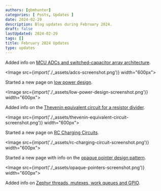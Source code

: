```yaml
---
authors: [gbmhunter]
categories: [ Posts, Updates ]
date: 2024-02-29
description: Blog updates during February 2024.
draft: false
lastUpdated: 2024-02-29
tags: []
title: February 2024 Updates
type: updates
---
```



Added info on [MCU ADCs and switched-capacitor array architecture](/electronics/components/analogue-to-digital-converters-adcs/).

<Image src={import('./_assets/adcs-screenshot.png')} width="600px"></Image>

Started a new page on [low power design](/electronics/low-power-design/).

<Image src={import('./_assets/low-power-design-screenshot.png')} width="600px"></Image>

Added info on the [Thevenin equivalent circuit for a resistor divider](/electronics/components/resistors/#thevenin-equivalent-circuit).

<Image src={import('./_assets/thevenin-equivalent-circuit-screenshot.png')} width="600px"></Image>

Started a new page on [RC Charging Circuits](/electronics/circuit-design/rc-charging-circuits/).

<Image src={import('./_assets/rc-charging-circuit-screenshot.png')} width="600px"></Image>

Started a new page with info on the [opaque pointer design pattern](/programming/design-patterns/opaque-pointers/).

<Image src={import('./_assets/opaque-pointers-screenshot.png')} width="600px"></Image>

Added info on [Zephyr threads, mutexes, work queues and GPIO](/programming/operating-systems/zephyr/).
